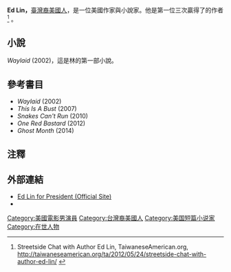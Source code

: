 {{Infobox person
| image         = Ed lin 2014.jpg
| caption       = Ed Lin在2014年的德州書展
| birth_name     = Ed Lin
| birth_date     = 
| birth_place    = 
| death_date     =
| death_place    =
| othername     =
| yearsactive   = 
| spouse        = {{tsl|en|Cindy Cheung (actress)||Cindy Cheung}}
| website      = http://www.edlinforpresident.com
}}

'''Ed Lin，'''[[臺灣裔美國人|臺灣裔美國人]]，是一位美國作家與小說家。他是第一位三次贏得了{{le|亞裔美國文學獎|Asian American Literary Awards}}的作者
<ref>Streetside Chat with Author Ed Lin, TaiwaneseAmerican.org, http://taiwaneseamerican.org/ta/2012/05/24/streetside-chat-with-author-ed-lin/ {{Wayback|url=http://taiwaneseamerican.org/ta/2012/05/24/streetside-chat-with-author-ed-lin/ |date=20140108044207 }}</ref> 。

== 小說 ==
''Waylaid'' (2002)，這是林的第一部小說。

== 參考書目 ==
* ''Waylaid'' (2002)
* ''This Is A Bust'' (2007)
* ''Snakes Can't Run'' (2010)
* ''One Red Bastard'' (2012)
* ''Ghost Month'' (2014)

== 注釋 ==
{{Reflist}}

== 外部連結 ==
* [http://www.edlinforpresident.com/ Ed Lin for President (Official Site)] {{Wayback|url=http://www.edlinforpresident.com/ |date=20201101043200 }}
* {{Imdb name|1013130|Ed Lin}}

{{DEFAULTSORT: Lin, Ed}}
[[Category:美國電影男演員|Category:美國電影男演員]]
[[Category:台灣裔美國人|Category:台灣裔美國人]]
[[Category:美国短篇小说家|Category:美国短篇小说家]]
[[Category:在世人物|Category:在世人物]]